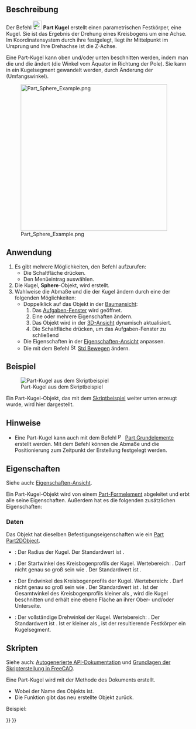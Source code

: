 <languages/>

{{Docnav/de
|[[Part_Cylinder/de|Zylinder]]
|[[Part_Cone/de|Kegel]]
|[[Part_Workbench/de|Part]]
|IconL=Part_Cylinder.svg
|IconR=Part_Cone.svg
|IconC=Workbench_Part.svg
}}

{{GuiCommand/de
|Name=Part Sphere
|Name/de=Part Kugel
|MenuLocation=Part → Grundkörper → Kugel
|Workbenches=[[Part_Workbench/de|Part]]
|SeeAlso=[[Part_Primitives/de|Part Grundelemente]]
}}

<span id="Description"></span>
==Beschreibung==

Der Befehl [[Image:Part_Sphere.svg|24px]] '''Part Kugel''' erstellt einen parametrischen Festkörper, eine Kugel. Sie ist das Ergebnis der Drehung eines Kreisbogens um eine Achse. Im Koordinatensystem durch ihre {{PropertyData/de|Placement}} festgelegt, liegt ihr Mittelpunkt im Ursprung und Ihre Drehachse ist die Z-Achse.

Eine Part-Kugel kann oben und/oder unten beschnitten werden, indem man die {{PropertyData/de|Angle1}} und die {{PropertyData/de|Angle2}}  ändert (die Winkel vom Äquator in Richtung der Pole). Sie kann in ein Kugelsegment gewandelt werden, durch Änderung der {{PropertyData/de|Angle3}} (Umfangswinkel).

[[Image:Part_Sphere_Example.png|400px]]

<span id="Usage"></span>
==Anwendung==

# Es gibt mehrere Möglichkeiten, den Befehl aufzurufen:
#* Die Schaltfläche {{Button|[[Image:Part_Sphere.svg|16px]] [[Part_Sphere|Kugel]]}} drücken.
#* Den Menüeintrag {{MenuCommand|Part → Grundkörper → [[Image:Part_Sphere.svg|16px]] Kugel}} auswählen.
# Die Kugel, '''Sphere'''-Objekt, wird erstellt.
# Wahlweise die Abmaße und die {{PropertyData/de|Placement}} der Kugel ändern durch eine der folgenden Möglichkeiten:
#* Doppelklick auf das Objekt in der [[Tree_View/de|Baumansicht]]:
#*# Das [[Task_Panel|Aufgaben-Fenster]] {{MenuCommand|Geometrische Grundelemente}} wird geöffnet.
#*# Eine oder mehrere Eigenschaften ändern.
#*# Das Objekt wird in der [[3D_View/de|3D-Ansicht]] dynamisch aktualisiert.
#*# Die Schaltfläche {{Button|OK}} drücken, um das Aufgaben-Fenster zu schließend
#* Die Eigenschaften in der [[Property_View/de|Eigenschaften-Ansicht]] anpassen.
#* Die {{PropertyData/de|Placement}} mit dem Befehl [[Image:Std_TransformManip.svg|16px]] [[Std_TransformManip/de|Std Bewegen]] ändern.

<span id="Example"></span>
==Beispiel==

[[Image:Part_Sphere_Scripting_Example.png|thumb|Part-Kugel aus dem Skriptbeispiel]]

Ein Part-Kugel-Objekt, das mit dem [[#Skripten|Skriptbeispiel]] weiter unten erzeugt wurde, wird hier dargestellt.

<span id="Notes"></span>
==Hinweise==

* Eine Part-Kugel kann auch mit dem Befehl [[Image:Part_Primitives.svg|16px]] [[Part_Primitives/de|Part Grundelemente]] erstellt werden. Mit dem Befehl können die Abmaße und die Positionierung zum Zeitpunkt der Erstellung festgelegt werden.

<span id="Properties"></span>
==Eigenschaften==

Siehe auch: [[Property_View/de|Eigenschaften-Ansicht]].

Ein Part-Kugel-Objekt wird von einem [[Part_Feature/de|Part-Formelement]] abgeleitet und erbt alle seine Eigenschaften. Außerdem hat es die folgenden zusätzlichen Eigenschaften:

<span id="Data"></span>
=== Daten ===

{{TitleProperty|Attachment}}

Das Objekt hat dieselben Befestigungseigenschaften wie ein [[Part_Part2DObject/de#Daten|Part Part2DObject]].

{{TitleProperty|Kugel}}

* {{PropertyData/de|Radius|Length}}: Der Radius der Kugel. Der Standardwert ist {{Value|5mm}}.
* {{PropertyData/de|Angle1|Angle}}: Der Startwinkel des Kreisbogenprofils der Kugel. Wertebereich: {{Value|-90° &lt;&#61; Wert &lt;&#61; 90°}}. Darf nicht genau so groß sein wie {{PropertyData/de|Angle2}}. Der Standardwert ist {{Value|-90°}}.
* {{PropertyData/de|Angle2|Angle}}: Der Endwinkel des Kreisbogenprofils der Kugel. Wertebereich: {{Value|-90° &lt;&#61; Wert &lt;&#61; 90°}}. Darf nicht genau so groß sein wie {{PropertyData/de|Angle1}}. Der Standardwert ist {{Value|90°}}. Ist der Gesamtwinkel des Kreisbogenprofils kleiner als {{Value|180°}}, wird die Kugel beschnitten und erhält eine ebene Fläche an ihrer Ober- und/oder Unterseite.
* {{PropertyData/de|Angle3|Angle}}: Der vollständige Drehwinkel der Kugel. Wertebereich: {{Value|0° &lt; Wert &lt;&#61; 360°}}. Der Standardwert ist {{Value|360°}}. Ist er kleiner als {{Value|360°}}, ist der resultierende Festkörper ein Kugelsegment.

<span id="Scripting"></span>
==Skripten==

Siehe auch: [https://freecad.github.io/SourceDoc/ Autogenerierte API-Dokumentation] und [[FreeCAD_Scripting_Basics/de|Grundlagen der Skripterstellung in FreeCAD]].

Eine Part-Kugel wird mit der Methode {{incode|addObject()}} des Dokuments erstellt.

{{Code|code=
sphere = FreeCAD.ActiveDocument.addObject("Part::Sphere", "mySphere")
}}

* Wobei {{Incode|"mySphere"}} der Name des Objekts ist.
* Die Funktion gibt das neu erstellte Objekt zurück.

Beispiel:

{{Code|code=
import FreeCAD as App

doc = App.activeDocument()

sphere = doc.addObject("Part::Sphere", "mySphere")
sphere.Radius = 20
sphere.Angle1 = -30
sphere.Angle2 = 45
sphere.Angle3 = 90
sphere.Placement = App.Placement(App.Vector(3, 9, 11), App.Rotation(75, 60, 30))

doc.recompute()
}}


{{Docnav/de
|[[Part_Cylinder/de|Zylinder]]
|[[Part_Cone/de|Kegel]]
|[[Part_Workbench/de|Part]]
|IconL=Part_Cylinder.svg
|IconR=Part_Cone.svg
|IconC=Workbench_Part.svg
}}

{{Part Tools navi{{#translation:}}}}
{{Userdocnavi{{#translation:}}}}